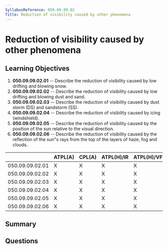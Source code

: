 ```yaml
---
SyllabusReference: 050.09.09.02
Title: Reduction of visibility caused by other phenomena
---
```


# Reduction of visibility caused by other phenomena

## Learning Objectives

1. **050.09.09.02.01** -- Describe the reduction of visibility caused by low
   drifting and blowing snow.
2. **050.09.09.02.02** -- Describe the reduction of visibility caused by low
   drifting and blowing dust and sand.
3. **050.09.09.02.03** -- Describe the reduction of visibility caused by dust
   storm (DS) and sandstorm (SS).
4. **050.09.09.02.04** -- Describe the reduction of visibility caused by icing
   (windshield).
5. **050.09.09.02.05** -- Describe the reduction of visibility caused by the
   position of the sun relative to the visual direction.
6. **050.09.09.02.06** -- Describe the reduction of visibility caused by the
   reflection of the sun"s rays from the top of the layers of haze, fog and
   clouds.

|                 | ATPL(A) | CPL(A) | ATPL(H)/IR | ATPL(H)/VFR | CPL(H) | IR  | CBIR(A) |
| --------------- | ------- | ------ | ---------- | ----------- | ------ | --- | ------- |
| 050.09.09.02.01 | X       | X      | X          | X           | X      | X   | X       |
| 050.09.09.02.02 | X       | X      | X          | X           | X      |     |         |
| 050.09.09.02.03 | X       | X      | X          | X           | X      |     |         |
| 050.09.09.02.04 | X       | X      | X          | X           | X      | X   | X       |
| 050.09.09.02.05 | X       | X      | X          | X           | X      | X   | X       |
| 050.09.09.02.06 | X       | X      | X          | X           | X      | X   | X       |

## Summary

## Questions
